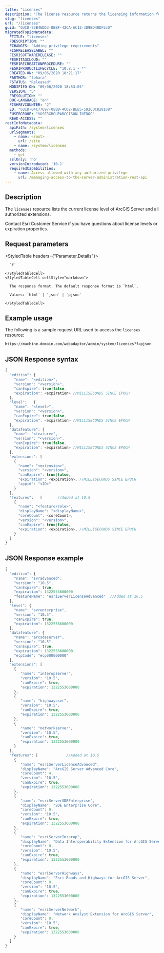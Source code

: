 ```yaml
---
title: "Licenses"
description: "The license resource returns the licensing information for ArcGIS Server."
slug: "licenses"
url: "/licenses"
guid: "GUID-73B46DD3-0BBF-42CA-AC12-3D9BD40DF53D"
migratedTopicMetadata:
  FTITLE: "licenses"
  FDESCRIPTION: ""
  FCHANGES: "Adding privilege requirements"
  FISHRELEASELABEL: ""
  FESRISOFTWARERELEASE: ""
  FESRITAGCLOUD: ""
  FESRIRECREATIONPROCEDURE: ""
  FESRIPRODUCTLIFECYCLE: "10.8.1 - *"
  CREATED-ON: "09/06/2020 18:21:17"
  FAUTHOR: "tohara"
  FSTATUS: "Released"
  MODIFIED-ON: "09/06/2020 18:53:05"
  VERSION: "5"
  FRESOLUTION: ""
  DOC-LANGUAGE: "en"
  FISHREVCOUNTER: "2"
  ED: "GUID-04C77697-08B8-4C02-BEB5-5D2C0C828108"
  FUSERGROUP: "VUSERGROUPARCGISONLINEDOC"
  READ-ACCESS: ""
restInfoMetadata:
  apiPath: /system/licenses
  urlSegments:
    - name: <root>
      url: /site
    - name: /system/licenses
  methods:
    - get
  sslOnly: 'no'
  versionIntroduced: '10.1'
  requiredCapabilities:
    - name: Access allowed with any authorized privilege
      url: /managing-access-to-the-server-administration-rest-api
---
```


## Description

The `licenses` resource lists the current license level of ArcGIS Server and all authorized extensions. 

<Note type="tip">

Contact Esri Customer Service if you have questions about license levels or expiration properties.

</Note>

##  Request parameters

<StyledTable headers={"Parameter,Details"}>
  <StyledTableRow>
    <StyledTableCell cellStyle="markdown">

      `f` 

    </StyledTableCell>
    <StyledTableCell cellStyle="markdown">

      The response format. The default response format is `html`.

      Values: `html` | `json` | `pjson`

    </StyledTableCell>
  </StyledTableRow>
</StyledTable>


## Example usage

The following is a sample request URL used to access the `licenses` resource:

```markdown
https://machine.domain.com/webadaptor/admin/system/licenses?f=pjson
```

## JSON Response syntax

```javascript
{
  "edition": {
    "name": "<edition>",
    "version": "<version>",
    "canExpire": true|false,
    "expiration": <expiration> //MILLISECONDS SINCE EPOCH
  },
  "level":   {
    "name": "<level>",
    "version": "<version>",
    "canExpire": true|false,
    "expiration": <expiration> //MILLISECONDS SINCE EPOCH
  },
  "datafeature": {
    "name": "<feature>",
    "version": "<version>",
    "canExpire": true|false,
    "expiration": <expiration> //MILLISECONDS SINCE EPOCH
  },
  "extensions": [
    {
      "name": "<extension>",
      "version": "<version>",
      "canExpire": true|false,
      "expiration": <expiration>, //MILLISECONDS SINCE EPOCH
      "appid": "<ID>"
    }
  ],
  "features":	[		//Added at 10.5												
    {
      "name": "<feature/role>",
      "displayName": "<displayName>",
      "coreCount": <coreCount>,
      "version": "<version>",
      "canExpire": true|false,
      "expiration": <expiration>, //MILLISECONDS SINCE EPOCH
    }
  ]
}
```

## JSON Response example

```javascript
{
  "edition": {
    "name": "svradvanced",
    "version": "10.5",
    "canExpire": true,
    "expiration": 1322553600000
    "featureName": "esriServerLicenseAdvanced" 	//Added at 10.5
  },
  "level": {
    "name": "svrenterprise",
    "version": "10.5",
    "canExpire": true,
    "expiration": 1322553600000
  },
  "datafeature": {
    "name": "arcsdeserver",
    "version": "10.5",
    "canExpire": true,
    "expiration": 1322553600000
    "ecpCode": "ecp000000000"
  },
  "extensions": [
    {
       "name": "interopserver",
       "version": "10.5",
       "canExpire": true,
       "expiration": 1322553600000
    },
    {
       "name": "highwayssvr",
       "version": "10.5",
       "canExpire": true,
       "expiration": 1322553600000
    },
    {
       "name": "networkserver",
       "version": "10.5",
       "canExpire": true,
       "expiration": 1322553600000
    }
  ],
  "features": [				//Added at 10.5
    {
       "name": "esriServerLicenseAdvanced",
       "displayName": "ArcGIS Server Advanced Core",
       "coreCount": 4,
       "version": "10.5",
       "canExpire": true,
       "expiration": 1322553600000
    },
    {
       "name": "esriServerSDEEnterprise",
       "displayName": "SDE Enterprise Core",
       "coreCount": 0,
       "version": "10.5",
       "canExpire": true,
       "expiration": 1322553600000
    },
    {
       "name": "esriServerInterop",
       "displayName": "Data Interoperability Extension for ArcGIS Server",
       "coreCount": 0,
       "version": "10.5",
       "canExpire": true,
       "expiration": 1322553600000
    },
    {
       "name": "esriServerHighways",
       "displayName": "Esri Roads and Highways for ArcGIS Server",
       "coreCount": 0,
       "version": "10.5",
       "canExpire": true,
       "expiration": 1322553600000
    },
    {
       "name": "esriServerNetwork",
       "displayName": "Network Analyst Extension for ArcGIS Server",
       "coreCount": 0,
       "version": "10.5",
       "canExpire": true,
       "expiration": 1322553600000
    }
  ]
}
```